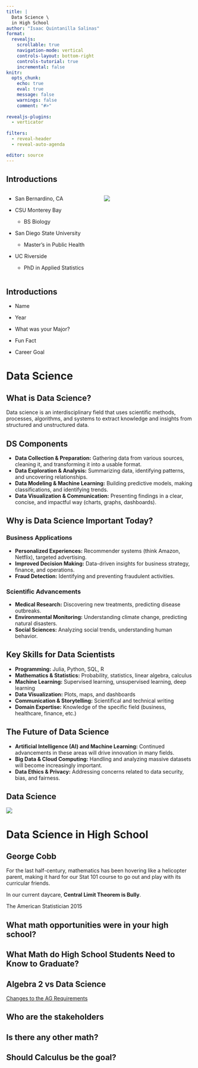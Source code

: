 ```yaml
---
title: |
  Data Science \
  in High School
author: "Isaac Quintanilla Salinas"
format:
  revealjs:
    scrollable: true
    navigation-mode: vertical
    controls-layout: bottom-right
    controls-tutorial: true
    incremental: false 
knitr:
  opts_chunk: 
    echo: true
    eval: true
    message: false
    warnings: false
    comment: "#>" 
    
revealjs-plugins:
  - verticator
  
filters: 
  - reveal-header
  - reveal-auto-agenda

editor: source
---
```


## Introductions

:::: {.columns}

::: {.column width="50%"}
-   San Bernardino, CA

-   CSU Monterey Bay

    -   BS Biology

-   San Diego State University

    -   Master's in Public Health

-   UC Riverside

    -   PhD in Applied Statistics
:::

::: {.column width="50%"}
![](img/sb.jpg)
:::

::::



## Introductions

-   Name

-   Year

-   What was your Major?

-   Fun Fact

-   Career Goal


# Data Science 

## What is Data Science?

Data science is an interdisciplinary field that uses scientific methods, processes, algorithms, and systems to extract knowledge and insights from structured and unstructured data.

## DS Components

::: incremental

- **Data Collection & Preparation:** Gathering data from various sources, cleaning it, and transforming it into a usable format.
- **Data Exploration & Analysis:** Summarizing data, identifying patterns, and uncovering relationships.
- **Data Modeling & Machine Learning:** Building predictive models, making classifications, and identifying trends.
- **Data Visualization & Communication:** Presenting findings in a clear, concise, and impactful way (charts, graphs, dashboards).

:::

## Why is Data Science Important Today?

::: panel-tabset

### Business Applications
- **Personalized Experiences:** Recommender systems (think Amazon, Netflix), targeted advertising.
- **Improved Decision Making:** Data-driven insights for business strategy, finance, and operations.
- **Fraud Detection:** Identifying and preventing fraudulent activities.

### Scientific Advancements
- **Medical Research:** Discovering new treatments, predicting disease outbreaks.
- **Environmental Monitoring:** Understanding climate change, predicting natural disasters.
- **Social Sciences:** Analyzing social trends, understanding human behavior.

:::


## Key Skills for Data Scientists

- **Programming:** Julia, Python, SQL, R
- **Mathematics & Statistics:** Probability, statistics, linear algebra, calculus
- **Machine Learning:** Supervised learning, unsupervised learning, deep learning
- **Data Visualization:** Plots, maps, and dashboards
- **Communication & Storytelling:** Scientifical and technical writing
- **Domain Expertise:** Knowledge of the specific field (business, healthcare, finance, etc.)

## The Future of Data Science

- **Artificial Intelligence (AI) and Machine Learning:** Continued advancements in these areas will drive innovation in many fields.
- **Big Data & Cloud Computing:** Handling and analyzing massive datasets will become increasingly important.
- **Data Ethics & Privacy:** Addressing concerns related to data security, bias, and fairness.


## Data Science 

![](https://www.startpage.com/av/proxy-image?piurl=https%3A%2F%2Ftse3.mm.bing.net%2Fth%3Fid%3DOIP.OCvrb6WvDfszLRgPQbuFtAHaGt%26pid%3DApi&sp=1741904691T834168f7bc565031f7971fc1bc784e44dfbd69548bd44b5554736bf3a74bd28f){align="middle"}

# Data Science in High School

## George Cobb

For the last half-century, mathematics has been hovering like a helicopter parent, making it hard for our Stat 101 course to go out and play with its curricular friends. 

In our current daycare, **Central Limit Theorem is Bully**.


The American Statistician 2015

## What math opportunities were in your high school?

## What Math do High School Students Need to Know to Graduate?

## Algebra 2 vs Data Science

[Changes to the AG Requirements](https://edsource.org/2023/uc-committee-changes-admission-standard-for-data-science-causing-confusion-over-math-framework/693892)

## Who are the stakeholders

## Is there any other math?

## Should Calculus be the goal?